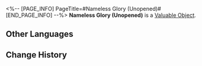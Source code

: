 <%-- [PAGE_INFO]
PageTitle=#Nameless Glory (Unopened)#
[END_PAGE_INFO] --%>
{{Item Infobox
|id          = 300102
|image       = Item Nameless Glory (Unopened).png{{subst:void|<!--$UPLOAD:<<SpriteOutput/ItemFigures/300102.png>-<Item Nameless Glory (Unopened).png>-<Item Icons>>-->}}
|type        = Valuable Object
|invCategory = Valuables
|rarity      = 4
|effect      = 
|description = An unopened treasure. Use to gain the effect equivalent to purchasing Nameless Glory once.
}}
'''Nameless Glory (Unopened)''' is a [[Valuable Object]].

==Other Languages==
{{Other Languages
|en   = Nameless Glory (Unopened)
|zhs  = 无名客的荣勋（未拆封)
|zht  = 無名客的榮勳（未拆封)
|ja   = ナナシビトの褒章（未開封）
|ko   = 무명객의 영광(미개봉)
|es   = Gloria anónima (sin abrir)
|fr   = Gloire des Sans Noms (scellée)
|ru   = Слава Безымянных (не открыто)
|th   = กิตติคุณนิรนาม (ยังไม่เปิด)
|vi   = Vinh Quang Khách Vô Danh (Chưa mở)
|de   = Ruhm der Namenlosen (ungeöffnet)
|id   = Nameless Glory (Belum Dibuka)
|pt   = Glória dos Inominados (Não Aberto)
}}

==Change History==
{{Change History|1.0}}